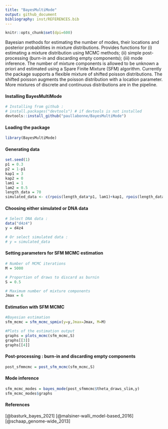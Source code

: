 ```yaml
---
title: "BayesMultiMode"
output: github_document
bibliography: inst/REFERENCES.bib
---
```


```r
knitr::opts_chunk$set(dpi=600)
```

Bayesian methods for estimating the number of modes, their locations and posterior probabilities in mixture distributions. Provides functions for (i) estimating a mixture distribution using MCMC methods; (ii) simple post-processing (burn-in and discarding empty components); (iii) mode inference. The number of mixture components is allowed to be unknown a priori and estimated using a Spare Finite Mixture (SFM) algorithm. Currently the package supports a flexible mixture of shifted poisson distributions. The shifted poisson augments the poisson distribution with a location parameter. More mixtures of discrete and continuous distributions are in the pipeline.

#### Installing BayesMultiMode
```r
# Installing from github :
# install.packages("devtools") # if devtools is not installed 
devtools::install_github("paullabonne/BayesMultiMode")
```

#### Loading the package
```r
library(BayesMultiMode)
```

#### Generating data
```r
set.seed(1)
p1 = 0.3
p2 = 1-p1
kap1 = 3
kap2 = 0
lam1 = 1
lam2 = 0.5
length_data = 70
simulated_data <- c(rpois(length_data*p1, lam1)+kap1, rpois(length_data*p2, lam2)+kap2)
```

#### Choosing either simulated or DNA data
```r
# Select DNA data :
data("d4z4")
y = d4z4

# Or select simulated data :
# y = simulated_data
```

#### Setting parameters for SFM MCMC estimation
```r
# Number of MCMC iterations 
M = 5000 

# Proportion of draws to discard as burnin
S = 0.5 

# Maximum number of mixture components 
Jmax = 6
```

#### Estimation with SFM MCMC
```r
#Bayesian estimation
sfm_mcmc = sfm_mcmc_spmix(y=y,Jmax=Jmax, M=M)

#Plots of the estimation output
graphs = plots_mcmc(sfm_mcmc,S)
graphs[[3]]
graphs[[4]]
```

#### Post-processing : burn-in and discarding empty components
```r
post_sfmmcmc = post_sfm_mcmc(sfm_mcmc,S)
```

#### Mode inference
```r
sfm_mcmc_modes = bayes_mode(post_sfmmcmc$theta_draws_slim,y)
sfm_mcmc_modes$graphs
```

#### References
[@basturk_bayes_2021]
[@malsiner-walli_model-based_2016]
[@schaap_genome-wide_2013]
